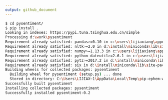```yaml
---
output: github_document
---
```



```bash
$ cd pysentiment/
$ pip install .
Looking in indexes: https://pypi.tuna.tsinghua.edu.cn/simple
Processing d:\work\pysentiment
Requirement already satisfied: pandas>=0.10 in c:\users\lijiaxiang\appdata\roaming\python\python37\site-packages (from pysentiment==0.2) (0.25.3)
Requirement already satisfied: nltk>=2.0 in d:\install\miniconda\lib\site-packages (from pysentiment==0.2) (3.4.5)
Requirement already satisfied: numpy>=1.13.3 in c:\users\lijiaxiang\appdata\roaming\python\python37\site-packages (from pandas>=0.10->pysentiment==0.2) (1.18.2)
Requirement already satisfied: python-dateutil>=2.6.1 in c:\users\lijiaxiang\appdata\roaming\python\python37\site-packages (from pandas>=0.10->pysentiment==0.2) (2.7.5)
Requirement already satisfied: pytz>=2017.2 in d:\install\miniconda\lib\site-packages (from pandas>=0.10->pysentiment==0.2) (2018.7)
Requirement already satisfied: six in d:\install\miniconda\lib\site-packages (from nltk>=2.0->pysentiment==0.2) (1.12.0)
Building wheels for collected packages: pysentiment
  Building wheel for pysentiment (setup.py) ... done
  Stored in directory: C:\Users\LIJIAX~1\AppData\Local\Temp\pip-ephem-wheel-cache-0jcig2nr\wheels\d5\60\a8\279e726168e860a96d34ef1cdbd4759307ef9473ebe2da49af
Successfully built pysentiment
Installing collected packages: pysentiment
Successfully installed pysentiment-0.2
```

